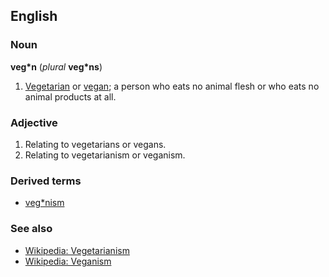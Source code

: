 ==English==
===Noun===
'''veg*n''' (''plural'' '''veg*ns''')

#[[Vegetarian]] or [[vegan]]; a person who eats no animal flesh or who eats no animal products at all.

===Adjective===

#Relating to vegetarians or vegans.
#Relating to vegetarianism or veganism.

===Derived terms===
*[[veg*nism]]

===See also===
*[[w:vegetarianism|Wikipedia: Vegetarianism]]
*[[w:veganism|Wikipedia: Veganism]]